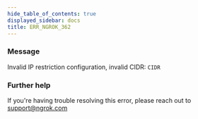 ```yaml
---
hide_table_of_contents: true
displayed_sidebar: docs
title: ERR_NGROK_362
---
```




### Message

Invalid IP restriction configuration, invalid CIDR: `CIDR`

<ErrorDetails error="err_ngrok_362" />

### Further help

If you're having trouble resolving this error, please reach out to [support@ngrok.com](mailto:support@ngrok.com?subject=Help%20with%20ERR_NGROK_362)

